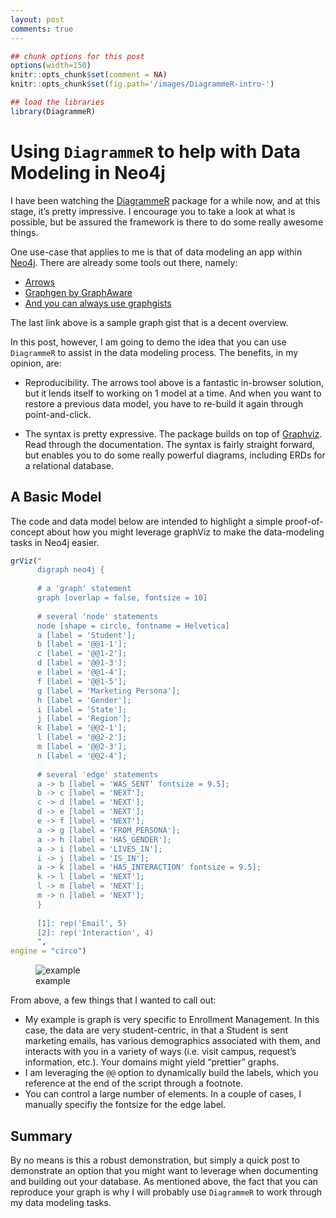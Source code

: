 ```yaml
---
layout: post
comments: true
---
```




```r

## chunk options for this post
options(width=150)
knitr::opts_chunk$set(comment = NA) 
knitr::opts_chunk$set(fig.path='/images/DiagrammeR-intro-')

## load the libraries
library(DiagrammeR)

```


# Using `DiagrammeR` to help with Data Modeling in Neo4j

I have been watching the [DiagrammeR](http://rich-iannone.github.io/DiagrammeR/index.html) package for a while now, and at this stage, it's pretty impressive.  I encourage you to take a look at what is possible, but be assured the framework is there to do some really awesome things.

One use-case that applies to me is that of data modeling an app within [Neo4j](http://neo4j.com/).  There are already some tools out there, namely:

-  [Arrows](http://www.apcjones.com/arrows/)
-  [Graphgen by GraphAware](http://graphgen.graphaware.com/)
-  [And you can always use graphgists](https://gist.github.com/nawroth/5880880)

The last link above is a sample graph gist that is a decent overview.

In this post, however, I am going to demo the idea that you can use `DiagrammeR` to assist in the data modeling process.  The benefits, in my opinion, are:

-  Reproducibility.  The arrows tool above is a fantastic in-browser solution, but it lends itself to working on 1 model at a time.  And when you want to restore a previous data model, you have to re-build it again through point-and-click.

-  The syntax is pretty expressive.  The package builds on top of [Graphviz](http://www.graphviz.org/).  Read through the documentation.  The syntax is fairly straight forward, but enables you to do some really powerful diagrams, including ERDs for a relational database.

## A Basic Model

The code and data model below are intended to highlight a simple proof-of-concept about how you might leverage graphViz to make the data-modeling tasks in Neo4j easier.

```r
grViz("
      digraph neo4j {
      
      # a 'graph' statement
      graph [overlap = false, fontsize = 10]
      
      # several 'node' statements
      node [shape = circle, fontname = Helvetica]
      a [label = 'Student']; 
      b [label = '@@1-1'];
      c [label = '@@1-2'];
      d [label = '@@1-3'];
      e [label = '@@1-4'];
      f [label = '@@1-5'];
      g [label = 'Marketing Persona'];
      h [label = 'Gender'];
      i [label = 'State'];
      j [label = 'Region'];
      k [label = '@@2-1'];
      l [label = '@@2-2'];
      m [label = '@@2-3'];
      n [label = '@@2-4'];
      
      # several 'edge' statements
      a -> b [label = 'WAS_SENT' fontsize = 9.5];
      b -> c [label = 'NEXT'];
      c -> d [label = 'NEXT'];
      d -> e [label = 'NEXT'];
      e -> f [label = 'NEXT'];
      a -> g [label = 'FROM_PERSONA'];
      a -> h [label = 'HAS_GENDER'];
      a -> i [label = 'LIVES_IN'];
      i -> j [label = 'IS_IN'];
      a -> k [label = 'HAS_INTERACTION' fontsize = 9.5];
      k -> l [label = 'NEXT'];
      l -> m [label = 'NEXT'];
      m -> n [label = 'NEXT'];
      }
      
      [1]: rep('Email', 5)
      [2]: rep('Interaction', 4)
      ",
engine = "circo")


```

![example](https://dl.dropboxusercontent.com/u/15276022/blog-images/diagrammer-testing/diagrammer-testing.png)

From above, a few things that I wanted to call out:

-  My example is graph is very specific to Enrollment Management.  In this case, the data are very student-centric, in that a Student is sent marketing emails, has various demographics associated with them, and interacts with you in a variety of ways (i.e. visit campus, request's information, etc.).  Your domains might yield "prettier" graphs.
-  I am leveraging the `@@` option to dynamically build the labels, which you reference at the end of the script through a footnote.  
-  You can control a large number of elements.  In a couple of cases, I manually specifiy the fontsize for the edge label.


## Summary

By no means is this a robust demonstration, but simply a quick post to demonstrate an option that you might want to leverage when documenting and building out your database.  As mentioned above, the fact that you can reproduce your graph is why I will probably use `DiagrammeR` to work through my data modeling tasks.
